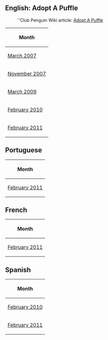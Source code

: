 ==English: Adopt A Puffle==
:''Club Penguin Wiki article: [[clubpenguinwiki:Adopt A Puffle|Adopt A Puffle]]

<center>
{|class="wikitable" border="1"
!Month
|-
|[[Media:Adopt_0703.swf|March 2007]]
|-
|[[Media:ENNov2007.swf|November 2007]]
|-
|[[Media:Mar2009Adopt.swf|March 2009]]
|-
|[[Media:February10Pompoms.swf|February 2010]]
|-
|[[Media:Feb2011Adopt.swf|February 2011]]
|}
</center>

==Portuguese==
<center>
{|class="wikitable" border="1"
!Month
|-
|[[Media:PTCataloguesAdoptFeb2011.swf|February 2011]]
|}
</center>

==French==
<center>
{|class="wikitable" border="1"
!Month
|-
|[[Media:FRCataloguesAdoptFeb2011.swf|February 2011]]
|}
</center>

==Spanish==
<center>
{|class="wikitable" border="1"
!Month
|-
|[[Media:AdoptaPuffleESFeb2010.swf|February 2010]]
|-
|[[Media:ESCataloguesAdoptFeb2011.swf|February 2011]]
|}
</center>